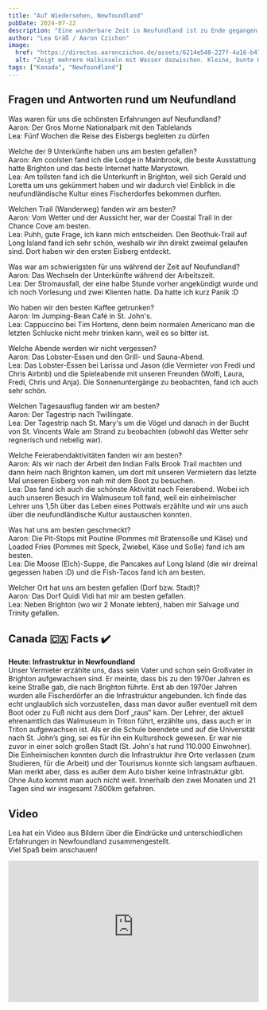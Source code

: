 ```yaml
---
title: "Auf Wiedersehen, Newfoundland"
pubDate: 2024-07-22
description: "Eine wunderbare Zeit in Neufundland ist zu Ende gegangen. Wir haben Gegenseitig ein kleines Interview geführt."
author: "Lea Gräß / Aaron Czichon"
image:
  href: "https://directus.aaronczichon.de/assets/6214e548-227f-4a16-b479-f4375cd44910.jpg?quality=70&width=1600"
  alt: "Zeigt mehrere Halbinseln mit Wasser dazwischen. Kleine, bunte Häuser und viel Wasser drumherum. Das Wetter ist sonnig."
tags: ["Kanada", "Newfoundland"]
---
```



## Fragen und Antworten rund um Neufundland

Was waren für uns die schönsten Erfahrungen auf Neufundland?  
Aaron: Der Gros Morne Nationalpark mit den Tablelands  
Lea: Fünf Wochen die Reise des Eisbergs begleiten zu dürfen

Welche der 9 Unterkünfte haben uns am besten gefallen?  
Aaron: Am coolsten fand ich die Lodge in Mainbrook, die beste Ausstattung hatte Brighton und das beste Internet hatte Marystown.  
Lea: Am tollsten fand ich die Unterkunft in Brighton, weil sich Gerald und Loretta um uns gekümmert haben und wir dadurch viel Einblick in die neufundländische Kultur eines Fischerdorfes bekommen durften.

Welchen Trail (Wanderweg) fanden wir am besten?  
Aaron: Vom Wetter und der Aussicht her, war der Coastal Trail in der Chance Cove am besten.  
Lea: Puhh, gute Frage, ich kann mich entscheiden. Den Beothuk-Trail auf Long Island fand ich sehr schön, weshalb wir ihn direkt zweimal gelaufen sind. Dort haben wir den ersten Eisberg entdeckt.

Was war am schwierigsten für uns während der Zeit auf Neufundland?  
Aaron: Das Wechseln der Unterkünfte während der Arbeitszeit.  
Lea: Der Stromausfall, der eine halbe Stunde vorher angekündigt wurde und ich noch Vorlesung und zwei Klienten hatte. Da hatte ich kurz Panik :D

Wo haben wir den besten Kaffee getrunken?  
Aaron: Im Jumping-Bean Café in St. John's.  
Lea: Cappuccino bei Tim Hortens, denn beim normalen Americano man die letzten Schlucke nicht mehr trinken kann, weil es so bitter ist.

Welche Abende werden wir nicht vergessen?  
Aaron: Das Lobster-Essen und den Grill- und Sauna-Abend.  
Lea: Das Lobster-Essen bei Larissa und Jason (die Vermieter von Fredi und Chris Airbnb) und die Spieleabende mit unseren Freunden (Wolfi, Laura, Fredi, Chris und Anja). Die Sonnenuntergänge zu beobachten, fand ich auch sehr schön.

Welchen Tagesausflug fanden wir am besten?  
Aaron: Der Tagestrip nach Twillingate.  
Lea: Der Tagestrip nach St. Mary's um die Vögel und danach in der Bucht von St. Vincents Wale am Strand zu beobachten (obwohl das Wetter sehr regnerisch und nebelig war).

Welche Feierabendaktivitäten fanden wir am besten?  
Aaron: Als wir nach der Arbeit den Indian Falls Brook Trail machten und dann heim nach Brighton kamen, um dort mit unseren Vermietern das letzte Mal unseren Eisberg von nah mit dem Boot zu besuchen.  
Lea: Das fand ich auch die schönste Aktivität nach Feierabend. Wobei ich auch unseren Besuch im Walmuseum toll fand, weil ein einheimischer Lehrer uns 1,5h über das Leben eines Pottwals erzählte und wir uns auch über die neufundländische Kultur austauschen konnten.

Was hat uns am besten geschmeckt?  
Aaron: Die Pit-Stops mit Poutine (Pommes mit Bratensoße und Käse) und Loaded Fries (Pommes mit Speck, Zwiebel, Käse und Soße) fand ich am besten.  
Lea: Die Moose (Elch)-Suppe, die Pancakes auf Long Island (die wir dreimal gegessen haben :D) und die Fish-Tacos fand ich am besten.

Welcher Ort hat uns am besten gefallen (Dorf bzw. Stadt)?  
Aaron: Das Dorf Quidi Vidi hat mir am besten gefallen.  
Lea: Neben Brighton (wo wir 2 Monate lebten), haben mir Salvage und Trinity gefallen.

## Canada 🇨🇦 Facts ✔️

**Heute: Infrastruktur in Newfoundland**  
Unser Vermieter erzählte uns, dass sein Vater und schon sein Großvater in Brighton aufgewachsen sind. Er meinte, dass bis zu den 1970er Jahren es keine Straße gab, die nach Brighton führte. Erst ab den 1970er Jahren wurden alle Fischerdörfer an die Infrastruktur angebunden. Ich finde das echt unglaublich sich vorzustellen, dass man davor außer eventuell mit dem Boot oder zu Fuß nicht aus dem Dorf „raus“ kam. Der Lehrer, der aktuell ehrenamtlich das Walmuseum in Triton führt, erzählte uns, dass auch er in Triton aufgewachsen ist. Als er die Schule beendete und auf die Universität nach St. John’s ging, sei es für ihn ein Kulturshock gewesen. Er war nie zuvor in einer solch großen Stadt (St. John's hat rund 110.000 Einwohner).  
Die Einheimischen konnten durch die Infrastruktur ihre Orte verlassen (zum Studieren, für die Arbeit) und der Tourismus konnte sich langsam aufbauen. Man merkt aber, dass es außer dem Auto bisher keine Infrastruktur gibt. Ohne Auto kommt man auch nicht weit. Innerhalb den zwei Monaten und 21 Tagen sind wir insgesamt 7.800km gefahren.

## Video

Lea hat ein Video aus Bildern über die Eindrücke und unterschiedlichen Erfahrungen in Newfoundland zusammengestellt.  
Viel Spaß beim anschauen!

<div style="position: relative; padding-top: 56.25%;">
  <iframe
    src="https://customer-rnx58v5rm01lsk0m.cloudflarestream.com/f5e5af16546d95bd46e501038529ff1d/iframe?poster=https%3A%2F%2Fcustomer-rnx58v5rm01lsk0m.cloudflarestream.com%2Ff5e5af16546d95bd46e501038529ff1d%2Fthumbnails%2Fthumbnail.jpg%3Ftime%3D%26height%3D600"
    loading="lazy"
    style="border: none; position: absolute; top: 0; left: 0; height: 100%; width: 100%;"
    allow="accelerometer; gyroscope; autoplay; encrypted-media; picture-in-picture;"
    allowfullscreen="true"
  ></iframe>
</div>

